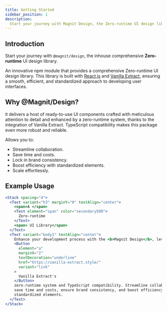 ```yaml
---
title: Getting Started
sidebar_position: 1
description:
  Start your journey with Magnit Design, the Zero-runtime UI design library.
---
```


## Introduction

Start your journey with `@magnit/design`, the inhouse comprehensive
**Zero-runtime** UI design library.

An innovative npm module that provides a comprehensive Zero-runtime UI design
library. This library is built with [React.js](https://react.dev/) and
[Vanilla Extract](https://vanilla-extract.style/), ensuring a smooth, efficient,
and standardized approach to developing user interfaces.

## Why @Magnit/Design?

it delivers a host of ready-to-use UI components crafted with meticulous
attention to detail and enhanced by a zero-runtime system, thanks to the
integration of Vanilla Extract. TypeScript compatibility makes this package even
more robust and reliable.

Allows you to:

- Streamline collaboration.
- Save time and costs.
- Lock in brand consistency.
- Boost efficiency with standardized elements.
- Scale effortlessly.

## Example Usage

```jsx live
<Stack spacing="4">
  <Text variant="h3" marginY="0" textAlign="center">
    <span>A </span>
    <Text element="span" color="secondary500">
      Zero-runtime
    </Text>
    <span> UI Library</span>
  </Text>
  <Text variant="body1" textAlign="center">
    Enhance your development process with the <b>Magnit Design</b>, leveraging
    <Button
      element="a"
      marginX="2"
      textDecoration="underline"
      href="https://vanilla-extract.style/"
      variant="link"
    >
      Vanilla Extract's
    </Button>
    zero-runtime system and TypeScript compatibility. Streamline collaboration,
    save time and costs, ensure brand consistency, and boost efficiency with
    standardized elements.
  </Text>
</Stack>
```
